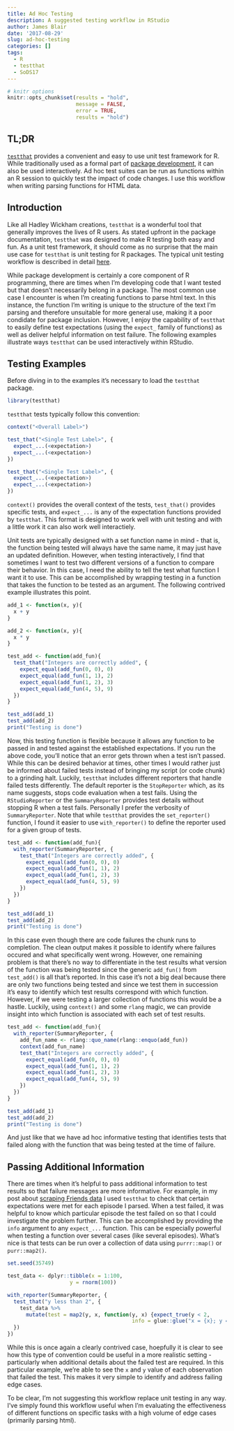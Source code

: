 ```yaml
---
title: Ad Hoc Testing
description: A suggested testing workflow in RStudio
author: James Blair
date: '2017-08-29'
slug: ad-hoc-testing
categories: []
tags:
  - R
  - testthat
  - SoDS17
---
```

```r
# knitr options
knitr::opts_chunk$set(results = "hold",
                      message = FALSE,
                      error = TRUE,
                      results = "hold")
```


## TL;DR
[`testthat`](https://github.com/hadley/testthat) provides a convenient and easy to use unit test framework for R. While traditionally used as a formal part of [package development](http://r-pkgs.had.co.nz/tests.html), it can also be used interactively. Ad hoc test suites can be run as functions within an R session to quickly test the impact of code changes. I use this workflow when writing parsing functions for HTML data.

## Introduction
Like all Hadley Wickham creations, `testthat` is a wonderful tool that generally improves the lives of R users. As stated upfront in the package documentation, `testthat` was designed to make R testing both easy and fun. As a unit test framework, it should come as no surprise that the main use case for `testthat` is unit testing for R packages. The typical unit testing workflow is described in detail [here](http://r-pkgs.had.co.nz/tests.html).

While package development is certainly a core component of R programming, there are times when I'm developing code that I want tested but that doesn't necessarily belong in a package. The most common use case I encounter is when I'm creating functions to parse html text. In this instance, the function I'm writing is unique to the structure of the text I'm parsing and therefore unsuitable for more general use, making it a poor condidate for package inclusion. However, I enjoy the capability of `testthat` to easily define test expectations (using the `expect_` family of functions) as well as deliver helpful information on test failure. The following examples illustrate ways `testthat` can be used interactively within RStudio.

## Testing Examples
Before diving in to the examples it's necessary to load the `testthat` package.
```r
library(testthat)
```

`testthat` tests typically follow this convention:

```r
context("<Overall Label>")

test_that("<Single Test Label>", {
  expect_...(<expectation>)
  expect_...(<expectation>)
})

test_that("<Single Test Label>", {
  expect_...(<expectation>)
  expect_...(<expectation>)
})
```

`context()` provides the overall context of the tests, `test_that()` provides specific tests, and `expect_...` is any of the expectation functions provided by `testthat`. This format is designed to work well with unit testing and with a little work it can also work well interactiely. 

Unit tests are typically designed with a set function name in mind - that is, the function being tested will always have the same name, it may just have an updated definition. However, when testing interactively, I find that sometimes I want to test two different versions of a function to compare their behavior. In this case, I need the ability to tell the test what function I want it to use. This can be accomplished by wrapping testing in a function that takes the function to be tested as an argument. The following contrived example illustrates this point.

```r
add_1 <- function(x, y){
  x + y
}

add_2 <- function(x, y){
  x * y
}

test_add <- function(add_fun){
  test_that("Integers are correctly added", {
    expect_equal(add_fun(0, 0), 0)
    expect_equal(add_fun(1, 1), 2)
    expect_equal(add_fun(1, 2), 3)
    expect_equal(add_fun(4, 5), 9)
  })
}

test_add(add_1)
test_add(add_2)
print("Testing is done")
```

Now, this testing function is flexible because it allows any function to be passed in and tested against the established expectations. If you run the above code, you'll notice that an error gets thrown when a test isn't passed. While this can be desired behavior at times, other times I would rather just be informed about failed tests instead of bringing my script (or code chunk) to a grinding halt. Luckily, `testthat` includes different reporters that handle failed tests differently. The default reporter is the `StopReporter` which, as its name suggests, stops code evaluation when a test fails. Using the `RStudioReporter` or the `SummaryReporter` provides test details without stopping R when a test fails. Personally I prefer the verbosity of `SummaryReporter`. Note that while `testthat` provides the `set_reporter()` function, I found it easier to use `with_reporter()` to define the reporter used for a given group of tests.

```r
test_add <- function(add_fun){
  with_reporter(SummaryReporter, {
    test_that("Integers are correctly added", {
      expect_equal(add_fun(0, 0), 0)
      expect_equal(add_fun(1, 1), 2)
      expect_equal(add_fun(1, 2), 3)
      expect_equal(add_fun(4, 5), 9)
    })
  })
}

test_add(add_1)
test_add(add_2)
print("Testing is done")
```

In this case even though there are code failures the chunk runs to completion. The clean output makes it possible to identify where failures occured and what specifically went wrong. However, one remaining problem is that there's no way to differentiate in the test results what version of the function was being tested since the generic `add_fun()` from `test_add()` is all that's reported. In this case it's not a big deal because there are only two functions being tested and since we test them in succession it's easy to identify which test results correspond with which function. However, if we were testing a larger collection of functions this would be a hastle. Luckily, using `context()` and some `rlang` magic, we can provide insight into which function is associated with each set of test results.

```r
test_add <- function(add_fun){
  with_reporter(SummaryReporter, {
    add_fun_name <- rlang::quo_name(rlang::enquo(add_fun))
    context(add_fun_name)
    test_that("Integers are correctly added", {
      expect_equal(add_fun(0, 0), 0)
      expect_equal(add_fun(1, 1), 2)
      expect_equal(add_fun(1, 2), 3)
      expect_equal(add_fun(4, 5), 9)
    })
  })
}

test_add(add_1)
test_add(add_2)
print("Testing is done")
```

And just like that we have ad hoc informative testing that identifies tests that failed along with the function that was being tested at the time of failure.

## Passing Additional Information
There are times when it's helpful to pass additional information to test results so that failure messages are more informative. For example, in my post about [scraping Friends data](2017-07-18-scraping-friends.html) I used `testthat` to check that certain expectations were met for each episode I parsed. When a test failed, it was helpful to know which particular episode the test failed on so that I could investigate the problem further. This can be accomplished by providing the `info` argument to any `expect_...` function. This can be especially powerful when testing a function over several cases (like several episodes). What's nice is that tests can be run over a collection of data using `purrr::map()` or `purr::map2()`.

```r
set.seed(35749)

test_data <- dplyr::tibble(x = 1:100,
                    y = rnorm(100))

with_reporter(SummaryReporter, {
  test_that("y less than 2", {
    test_data %>% 
      mutate(test = map2(y, x, function(y, x) {expect_true(y < 2,
                                        info = glue::glue("x = {x}; y = {y}"))}))
  })
})
```

While this is once again a clearly contrived case, hoepfully it is clear to see how this type of convention could be useful in a more realistic setting - particularly when additional details about the failed test are required. In this particular example, we're able to see the `x` and `y` value of each observation that failed the test. This makes it very simple to identify and address failing edge cases.

To be clear, I'm not suggesting this workflow replace unit testing in any way. I've simply found this workflow useful when I'm evaluating the effectiveness of different functions on specific tasks with a high volume of edge cases (primarily parsing html).
